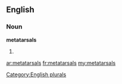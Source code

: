 ==English==

===Noun===
'''metatarsals'''

# {{plural of|[[metatarsal]]}}

[[Category:English plurals]]

[[ar:metatarsals]]
[[fr:metatarsals]]
[[my:metatarsals]]